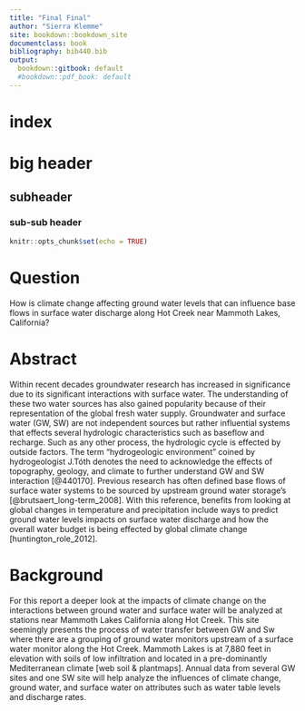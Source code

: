 ```yaml
---
title: "Final Final"
author: "Sierra Klemme"
site: bookdown::bookdown_site
documentclass: book
bibliography: bib440.bib 
output:
  bookdown::gitbook: default
  #bookdown::pdf_book: default
--- 
```


# index

# big header
## subheader
### sub-sub header 

```r
knitr::opts_chunk$set(echo = TRUE)
```

# Question

How is climate change affecting ground water levels that can influence base flows 
in surface water discharge along Hot Creek near Mammoth Lakes, California?


# Abstract

  Within recent decades groundwater research has increased in significance due to 
its significant interactions with surface water. The 
understanding of these two water sources has also gained popularity because of their representation of the global fresh water supply.
Groundwater and surface water (GW, SW) are not independent sources 
but rather influential systems 
that effects several hydrologic characteristics such as baseflow and 
recharge. Such as any other process, the hydrologic cycle is 
effected by outside factors. The term "hydrogeologic environment" 
coined by hydrogeologist J.Tóth denotes the need to acknowledge the 
effects of topography, geology, and climate to further understand
GW and SW interaction [@440170]. 
Previous research has often defined base flows of surface water 
systems to be sourced by upstream ground water storage's 
[@brutsaert_long-term_2008]. With this reference, benefits from
looking at global changes in temperature and precipitation include 
ways to predict ground water levels impacts on surface water 
discharge
and how the overall water budget is being effected by global 
climate change [huntington_role_2012]. 

# Background

  For this report a deeper look at the
impacts of climate change on the interactions between ground water
and surface water will 
be analyzed 
at stations near Mammoth Lakes California along Hot Creek. This
site seemingly presents the process of water transfer between
GW and Sw where there are a grouping of ground water monitors 
upstream of a surface water monitor along the Hot Creek. Mammoth
Lakes is at 7,880 feet in elevation with soils of low infiltration
and located in a pre-dominantly Mediterranean climate [web soil & plantmaps].
Annual data from several GW sites and one SW site will help analyze
the influences of climate change, ground water, and surface water
on attributes such as water table levels and discharge rates. 
  

